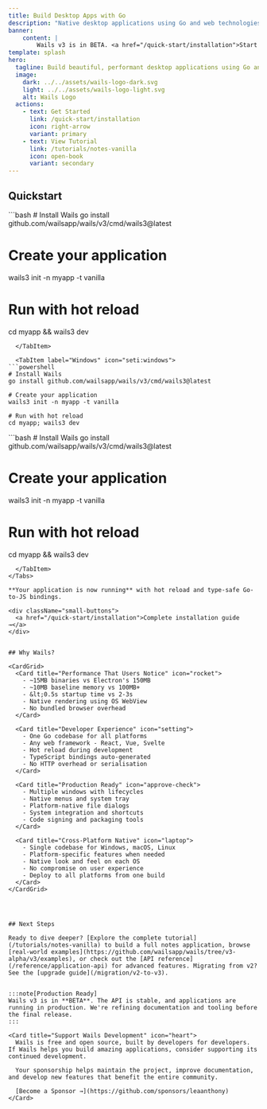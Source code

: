 ```yaml
---
title: Build Desktop Apps with Go
description: "Native desktop applications using Go and web technologies"
banner:
    content: |
        Wails v3 is in BETA. <a href="/quick-start/installation">Start building →</a> | <a href="https://wails.io">v2 docs</a>
template: splash
hero:
  tagline: Build beautiful, performant desktop applications using Go and modern web technologies. One codebase. Three platforms. No browsers.
  image:
    dark: ../../assets/wails-logo-dark.svg
    light: ../../assets/wails-logo-light.svg
    alt: Wails Logo
  actions:
    - text: Get Started
      link: /quick-start/installation
      icon: right-arrow
      variant: primary
    - text: View Tutorial
      link: /tutorials/notes-vanilla
      icon: open-book
      variant: secondary
---
```



<style>{`
  /* Row 1 - Fastest */
  body::after {
    content: '';
    position: fixed;
    top: 0;
    left: 0;
    width: 200%;
    height: 33.33vh;
    opacity: 0.04;
    z-index: -1;
    background: 
      url('/showcase-images/tiny-rdm1.webp') 0px center / auto 80% no-repeat,
      url('/showcase-images/wombat.webp') 350px center / auto 80% no-repeat,
      url('/showcase-images/riftshare-main.webp') 700px center / auto 80% no-repeat,
      url('/showcase-images/optimus.webp') 1050px center / auto 80% no-repeat,
      url('/showcase-images/portfall.webp') 1400px center / auto 80% no-repeat,
      url('/showcase-images/resizem.webp') 1750px center / auto 80% no-repeat,
      url('/showcase-images/wally.webp') 2100px center / auto 80% no-repeat,
      url('/showcase-images/october.webp') 2450px center / auto 80% no-repeat,
      url('/showcase-images/tiny-rdm1.webp') 2800px center / auto 80% no-repeat,
      url('/showcase-images/wombat.webp') 3150px center / auto 80% no-repeat,
      url('/showcase-images/riftshare-main.webp') 3500px center / auto 80% no-repeat,
      url('/showcase-images/optimus.webp') 3850px center / auto 80% no-repeat;
    animation: scroll-row1 40s linear infinite;
    filter: blur(0.5px);
    pointer-events: none;
  }
  
  /* Gradient overlay - highest z-index */
  html::before {
    content: '';
    position: fixed;
    top: 0;
    left: 0;
    right: 0;
    bottom: 0;
    background: 
      linear-gradient(to bottom, var(--sl-color-bg) 0%, transparent 15%, transparent 85%, var(--sl-color-bg) 100%),
      linear-gradient(to right, var(--sl-color-bg) 0%, transparent 10%, transparent 90%, var(--sl-color-bg) 100%);
    z-index: 0;
    pointer-events: none;
  }
  
  /* Row 2 - Fastest */
  html::after {
    content: '';
    position: fixed;
    top: 33.33vh;
    left: 0;
    width: 200%;
    height: 33.33vh;
    opacity: 0.04;
    z-index: -2;
    background: 
      url('/showcase-images/portfall.webp') 0px center / auto 80% no-repeat,
      url('/showcase-images/resizem.webp') 350px center / auto 80% no-repeat,
      url('/showcase-images/wally.webp') 700px center / auto 80% no-repeat,
      url('/showcase-images/october.webp') 1050px center / auto 80% no-repeat,
      url('/showcase-images/tiny-rdm1.webp') 1400px center / auto 80% no-repeat,
      url('/showcase-images/wombat.webp') 1750px center / auto 80% no-repeat,
      url('/showcase-images/riftshare-main.webp') 2100px center / auto 80% no-repeat,
      url('/showcase-images/optimus.webp') 2450px center / auto 80% no-repeat,
      url('/showcase-images/portfall.webp') 2800px center / auto 80% no-repeat,
      url('/showcase-images/resizem.webp') 3150px center / auto 80% no-repeat,
      url('/showcase-images/wally.webp') 3500px center / auto 80% no-repeat,
      url('/showcase-images/october.webp') 3850px center / auto 80% no-repeat;
    animation: scroll-row2 25s linear infinite;
    filter: blur(0.5px);
    pointer-events: none;
  }
  
  /* Row 3 - Slowest */
  body::before {
    content: '';
    position: fixed;
    top: 66.66vh;
    left: 0;
    width: 200%;
    height: 33.34vh;
    opacity: 0.04;
    z-index: -2;
    background: 
      url('/showcase-images/wally.webp') 0px center / auto 80% no-repeat,
      url('/showcase-images/october.webp') 350px center / auto 80% no-repeat,
      url('/showcase-images/tiny-rdm1.webp') 700px center / auto 80% no-repeat,
      url('/showcase-images/wombat.webp') 1050px center / auto 80% no-repeat,
      url('/showcase-images/riftshare-main.webp') 1400px center / auto 80% no-repeat,
      url('/showcase-images/optimus.webp') 1750px center / auto 80% no-repeat,
      url('/showcase-images/portfall.webp') 2100px center / auto 80% no-repeat,
      url('/showcase-images/resizem.webp') 2450px center / auto 80% no-repeat,
      url('/showcase-images/wally.webp') 2800px center / auto 80% no-repeat,
      url('/showcase-images/october.webp') 3150px center / auto 80% no-repeat,
      url('/showcase-images/tiny-rdm1.webp') 3500px center / auto 80% no-repeat,
      url('/showcase-images/wombat.webp') 3850px center / auto 80% no-repeat;
    animation: scroll-row3 50s linear infinite;
    filter: blur(0.5px);
    pointer-events: none;
  }
  
  /* Hero padding */
  .hero {
    padding-top: 3rem !important;
    padding-bottom: 2rem !important;
  }
  
  @keyframes scroll-row1 {
    from { transform: translateX(0); }
    to { transform: translateX(-50%); }
  }
  
  @keyframes scroll-row2 {
    from { transform: translateX(0); }
    to { transform: translateX(-50%); }
  }
  
  @keyframes scroll-row3 {
    from { transform: translateX(0); }
    to { transform: translateX(-50%); }
  }
  
  .small-buttons {
    display: flex;
    gap: 0.75rem;
    flex-wrap: wrap;
    margin-top: 1rem;
  }
  
  .small-buttons a {
    display: inline-block;
    padding: 0.5rem 1rem;
    font-size: 0.875rem;
    border-radius: 6px;
    text-decoration: none;
    background: var(--sl-color-gray-6);
    color: var(--sl-color-white);
    border: 1px solid var(--sl-color-gray-5);
    transition: all 0.2s;
  }
  
  .small-buttons a:hover {
    background: var(--sl-color-gray-5);
    border-color: var(--sl-color-accent);
  }
  
  /* Round card corners and add translucent blur effect */
  .card {
    border-radius: 12px;
    background: rgba(var(--sl-color-gray-6-rgb), 0.6) !important;
    backdrop-filter: blur(10px);
    -webkit-backdrop-filter: blur(10px);
  }
`}</style>

## Quickstart

<Tabs syncKey="os">
  <TabItem label="macOS" icon="apple">
```bash
# Install Wails
go install github.com/wailsapp/wails/v3/cmd/wails3@latest

# Create your application
wails3 init -n myapp -t vanilla

# Run with hot reload
cd myapp && wails3 dev
```
  </TabItem>
  
  <TabItem label="Windows" icon="seti:windows">
```powershell
# Install Wails
go install github.com/wailsapp/wails/v3/cmd/wails3@latest

# Create your application
wails3 init -n myapp -t vanilla

# Run with hot reload
cd myapp; wails3 dev
```
  </TabItem>
  
  <TabItem label="Linux" icon="linux">
```bash
# Install Wails
go install github.com/wailsapp/wails/v3/cmd/wails3@latest

# Create your application
wails3 init -n myapp -t vanilla

# Run with hot reload
cd myapp && wails3 dev
```
  </TabItem>
</Tabs>

**Your application is now running** with hot reload and type-safe Go-to-JS bindings.

<div className="small-buttons">
  <a href="/quick-start/installation">Complete installation guide →</a>
</div>


## Why Wails?

<CardGrid>
  <Card title="Performance That Users Notice" icon="rocket">
    - ~15MB binaries vs Electron's 150MB
    - ~10MB baseline memory vs 100MB+
    - &lt;0.5s startup time vs 2-3s
    - Native rendering using OS WebView
    - No bundled browser overhead
  </Card>
  
  <Card title="Developer Experience" icon="setting">
    - One Go codebase for all platforms
    - Any web framework - React, Vue, Svelte
    - Hot reload during development
    - TypeScript bindings auto-generated
    - No HTTP overhead or serialisation
  </Card>
  
  <Card title="Production Ready" icon="approve-check">
    - Multiple windows with lifecycles
    - Native menus and system tray
    - Platform-native file dialogs
    - System integration and shortcuts
    - Code signing and packaging tools
  </Card>
  
  <Card title="Cross-Platform Native" icon="laptop">
    - Single codebase for Windows, macOS, Linux
    - Platform-specific features when needed
    - Native look and feel on each OS
    - No compromise on user experience
    - Deploy to all platforms from one build
  </Card>
</CardGrid>




## Next Steps

Ready to dive deeper? [Explore the complete tutorial](/tutorials/notes-vanilla) to build a full notes application, browse [real-world examples](https://github.com/wailsapp/wails/tree/v3-alpha/v3/examples), or check out the [API reference](/reference/application-api) for advanced features. Migrating from v2? See the [upgrade guide](/migration/v2-to-v3).


:::note[Production Ready]
Wails v3 is in **BETA**. The API is stable, and applications are running in production. We're refining documentation and tooling before the final release.
:::

<Card title="Support Wails Development" icon="heart">
  Wails is free and open source, built by developers for developers. If Wails helps you build amazing applications, consider supporting its continued development.

  Your sponsorship helps maintain the project, improve documentation, and develop new features that benefit the entire community.

  [Become a Sponsor →](https://github.com/sponsors/leaanthony)
</Card>

